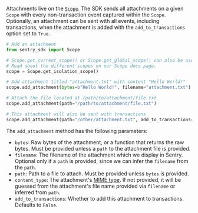 Attachments live on the [`Scope`](/platforms/python/enriching-events/scopes/). The SDK sends all attachments on a given `Scope` with every non-transaction event captured within the `Scope`. Optionally, an attachment can be sent with all events, including transactions, when the attachment is added with the `add_to_transactions` option set to `True`.

```python
# Add an attachment
from sentry_sdk import Scope

# Scope.get_current_scope() or Scope.get_global_scope() can also be used.
# Read about the different scopes on our Scope docs page.
scope = Scope.get_isolation_scope()

# Add attachment titled "attachment.txt" with content "Hello World!"
scope.add_attachment(bytes=b"Hello World!", filename="attachment.txt")

# Attach the file located at /path/to/attachment/file.txt
scope.add_attachment(path="/path/to/attachment/file.txt")

# This attachment will also be sent with transactions
scope.add_attachment(path="/other/attachment.txt", add_to_transactions=True)
```


The `add_attachment` method has the following parameters:
  - `bytes`: Raw bytes of the attachment, or a function that returns the raw bytes. Must be provided unless a `path` to the attachment file is provided.
  - `filename`: The filename of the attachment which we display in Sentry. Optional only if a `path` is provided, since we can infer the `filename` from the `path`.
  - `path`: Path to a file to attach. Must be provided unless `bytes` is provided.
  - `content_type`: The attachment's [MIME type](https://www.iana.org/assignments/media-types/media-types.xhtml). If not provided, it will be guessed from the attachment's file name provided via `filename` or inferred from `path`.
  - `add_to_transactions`: Whether to add this attachment to transactions. Defaults to `False`.

